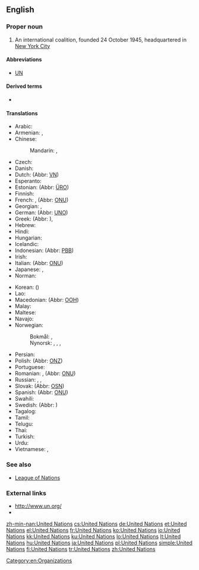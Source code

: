 ==English==
{{wikipedia}}

===Proper noun===
{{en-proper noun|head=[[united|United]] [[nations|Nations]]}}

# An international coalition, founded 24 October 1945, headquartered in [[w:New York City|New York City]]

====Abbreviations====
* [[UN]]

====Derived terms====
* {{l|en|United Nations General Assembly}}

====Translations====
{{trans-top|international coalition}}
* Arabic: {{t|ar|اَلْأُمَم اَلْمُتَّحِدَة|f-p}}
* Armenian: {{t|hy|Միավորված ազգերի կազմակերպություն}}, {{t+|hy|ՄԱԿ}}
* Chinese:
*: Mandarin: {{t+|cmn|聯合國|sc=Hani}}, {{t+|cmn|联合国|tr=Liánhéguó|sc=Hani}}
* Czech: {{t+|cs|Organizace spojených národů|f}}
* Danish: {{t|da|De Forenede Nationer|c-p}}
* Dutch: {{t-check|nl|Verenigde naties|f-p}} (Abbr: [[VN]])
* Esperanto: {{t|eo|Unuiĝintaj Nacioj}}
* Estonian: {{t-check|et|Ühinenud Rahvaste Organisatsioon}} (Abbr: [[ÜRO]])
* Finnish: {{t+|fi|Yhdistyneet kansakunnat}}
* French: {{t+check|fr|Organisation des Nations Unies|f}}, {{t-check|fr|Nations unies|f-p}} (Abbr: [[ONU]])
* Georgian: {{t|ka|გაერთიანებული ერების ორგანიზაცია}}, {{t|ka|გაერო}}
* German: {{t+check|de|Vereinte Nationen|f-p}} (Abbr: [[UNO]])
* Greek: {{t+|el|Οργανισμός Ηνωμένων Εθνών|m}} (Abbr: {{t+|el|ΟΗΕ|m}}), {{qualifier|rare}} {{t+|el|Ηνωμένα Έθνη|n-p}}
* Hebrew: {{t|he|האומות המאוחדות|sc=Hebr}}
* Hindi: {{t|hi|संयुक्त राष्ट्र|tr=sanyukta rāṣṭra}}
* Hungarian: {{t+|hu|Egyesült Nemzetek Szervezete}}
* Icelandic: {{t|is|Sameinuðu þjóðirnar|f-p}}
* Indonesian: {{t+check|id|Perserikatan Bangsa-Bangsa}} (Abbr: [[PBB]])
* Irish: {{t|ga|Náisiúin Aontaithe|m-p}}
* Italian: {{t-check|it|Nazioni Unite|f-p}} (Abbr: [[ONU#Italian|ONU]])
* Japanese: {{t+|ja|国際連合|tr=こくさいれんごう, Kokusai-rengō}}, {{t+|ja|国連|tr=こくれん, Kokuren}}
* Norman: {{t|nrf|Nâtions Unnies|f-p|alt=Les Nâtions Unnies}}
{{trans-mid}}
* Korean: {{t|ko|국제 연합|tr=Gukje Yeonhap|sc=Hang}} ({{t+|ko|國際聯合|sc=Hani}})
* Lao: {{t+|lo|ສະຫະປະຊາຊາດ |sc=Laoo}}
* Macedonian: {{t|mk|Организација на Обединетите Нации|tr=Organizácija na Obedinétite Nácii}} (Abbr: [[ООН]])
* Malay: {{t|ms|Pertubuhan Bangsa-Bangsa Bersatu}}
* Maltese: {{t|mt|Il-Ġnus Maqgħuda}}
* Navajo: {{t|nv|Nahasdzáán Bikáaʼgi Kéyah Naaznilgo Ałhidadiidzooígíí}}
* Norwegian:
*: Bokmål: {{t|nb|FN}}, {{t|nb|De forente nasjoner}}
*: Nynorsk: {{t|nn|FN}}, {{t|nn|De forente nasjoner}}, {{t|nn|SN}}, {{t|nn|Dei sameinte nasjonane}}
* Persian: {{t+|fa|سازمان ملل متّحد|tr=sāzmāne melale mottahed}}
* Polish: {{t+check|pl|Organizacja Narodów Zjednoczonych|f}} (Abbr: [[ONZ]])
* Portuguese: {{t|pt|Nações Unidas|f-p}}
* Romanian: {{t-check|ro|Organizația Națiunilor Unite|f}}, {{t-check|ro|Națiunile Unite|f-p|f}} (Abbr: [[ONU]])
* Russian: {{t|ru|Объединённые На́ции|f-p}}, {{t+|ru|Организа́ция Объединённых На́ций|f}}, {{t+|ru|ОО́Н|f}}
* Slovak: {{t-check|sk|Organizácia Spojených Národov|f}} (Abbr: [[OSN]])
* Spanish: {{t+check|es|Naciones Unidas|f-p}} (Abbr: [[ONU]])
* Swahili: {{t|sw|Umoja wa Mataifa}}
* Swedish: {{t|sv|Förenta nationerna|c-p}} (Abbr: {{t+|sv|FN}})
* Tagalog: {{t|tl|Samahan ng mga Nagkakaisang Bansa}}
* Tamil: {{t|ta|ஐக்கிய நாடுகள் அவை|tr=aikkiya nāṭukaḷ avai|sc=Taml}}
* Telugu: {{t+|te|ఐక్యరాజ్యసమితి}}
* Thai: {{t|th|สหประชาชาติ|tr=sà-hà- bprà-chaa châat}}
* Turkish: {{t+|tr|Birleşmiş Milletler}}
* Urdu: {{t|ur|اقوام متحدہ}}
* Vietnamese: {{t+|vi|Liên Hiệp Quốc}}, {{t+|vi|LHQ}}
{{trans-bottom}}

===See also===
* [[League of Nations]]

===External links===
* [http://www.un.org/ http://www.un.org/]
* {{pedialite}}
[[Category:en:Organizations]]
[[zh-min-nan:United Nations]]
[[cs:United Nations]]
[[de:United Nations]]
[[et:United Nations]]
[[el:United Nations]]
[[fr:United Nations]]
[[ko:United Nations]]
[[io:United Nations]]
[[kk:United Nations]]
[[ku:United Nations]]
[[lo:United Nations]]
[[lt:United Nations]]
[[hu:United Nations]]
[[ja:United Nations]]
[[pl:United Nations]]
[[simple:United Nations]]
[[fi:United Nations]]
[[tr:United Nations]]
[[zh:United Nations]]